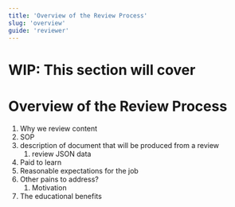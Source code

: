 ```yaml
---
title: 'Overview of the Review Process'
slug: 'overview'
guide: 'reviewer'
---
```


# WIP: This section will cover
# Overview of the Review Process

1. Why we review content
2. SOP
3. description of document that will be produced from a review
    1. review JSON data
4. Paid to learn
5. Reasonable expectations for the job
6. Other pains to address?
    1. Motivation
7. The educational benefits